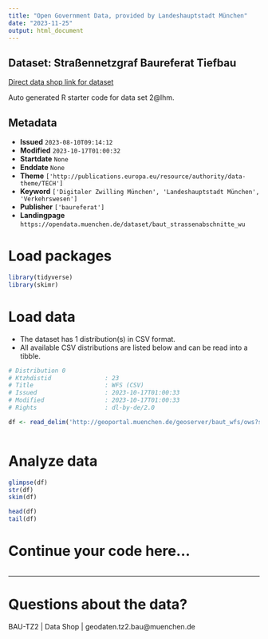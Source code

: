 ```yaml
---
title: "Open Government Data, provided by Landeshauptstadt München"
date: "2023-11-25"
output: html_document
---
```


## Dataset: Straßennetzgraf Baureferat Tiefbau

[Direct data shop link for dataset](https://opendata.muenchen.de/dataset/baut_strassenabschnitte_wu)

Auto generated R starter code for data set 2@lhm.

## Metadata

- **Issued** `2023-08-10T09:14:12`
- **Modified** `2023-10-17T01:00:32`
- **Startdate** `None`
- **Enddate** `None`
- **Theme** `['http://publications.europa.eu/resource/authority/data-theme/TECH']`
- **Keyword** `['Digitaler Zwilling München', 'Landeshauptstadt München', 'Verkehrswesen']`
- **Publisher** `['baureferat']`
- **Landingpage** `https://opendata.muenchen.de/dataset/baut_strassenabschnitte_wu`


# Load packages

```r

library(tidyverse)
library(skimr)

```

# Load data

-   The dataset has 1 distribution(s) in CSV format.
-   All available CSV distributions are listed below and can be read into a tibble.

```r

# Distribution 0
# Ktzhdistid               : 23
# Title                    : WFS (CSV)
# Issued                   : 2023-10-17T01:00:33
# Modified                 : 2023-10-17T01:00:33
# Rights                   : dl-by-de/2.0

df <- read_delim('http://geoportal.muenchen.de/geoserver/baut_wfs/ows?service=WFS&amp;version=1.1.0&amp;request=GetFeature&amp;typeName=baut_wfs:baut_strassenabschnitte_wu&amp;outputFormat=csv')



```

# Analyze data

```r

glimpse(df)
str(df)
skim(df)

head(df)
tail(df)

```

# Continue your code here...

```r

```

------------------------------------------------------------------------

# Questions about the data?

BAU-TZ2 | Data Shop | geodaten.tz2.bau@muenchen.de

